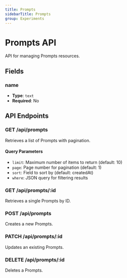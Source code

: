 ```yaml
---
title: Prompts
sidebarTitle: Prompts
group: Experiments
---
```


# Prompts API

API for managing Prompts resources.

## Fields

### name

- **Type**: `text`
- **Required**: No

## API Endpoints

### GET /api/prompts

Retrieves a list of Prompts with pagination.

#### Query Parameters

- `limit`: Maximum number of items to return (default: 10)
- `page`: Page number for pagination (default: 1)
- `sort`: Field to sort by (default: createdAt)
- `where`: JSON query for filtering results

### GET /api/prompts/:id

Retrieves a single Prompts by ID.

### POST /api/prompts

Creates a new Prompts.

### PATCH /api/prompts/:id

Updates an existing Prompts.

### DELETE /api/prompts/:id

Deletes a Prompts.
